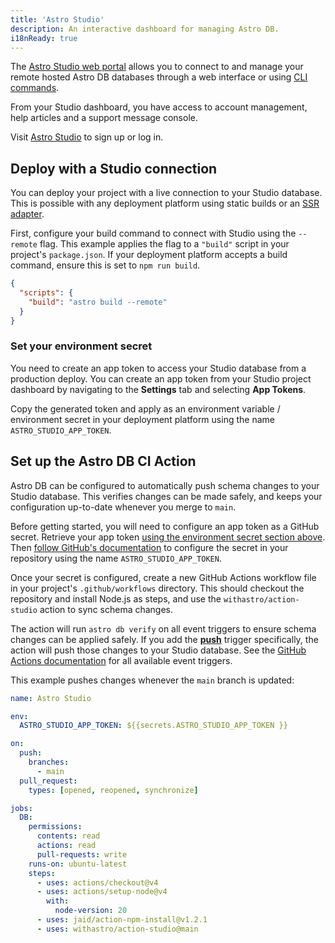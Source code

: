 ```yaml
---
title: 'Astro Studio'
description: An interactive dashboard for managing Astro DB.
i18nReady: true
---
```



The [Astro Studio web portal](http://studio.astro.build) allows you to connect to and manage your remote hosted Astro DB databases through a web interface or using [CLI commands](/en/reference/cli-reference/#astro-studio-cli).

From your Studio dashboard, you have access to account management, help articles and a support message console.

Visit [Astro Studio](http://studio.astro.build) to sign up or log in.

## Deploy with a Studio connection

You can deploy your project with a live connection to your Studio database. This is possible with any deployment platform using static builds or an [SSR adapter](/guides/server-side-rendering/).

First, configure your build command to connect with Studio using the `--remote` flag. This example applies the flag to a `"build"` script in your project's `package.json`. If your deployment platform accepts a build command, ensure this is set to `npm run build`.

```json title="package.json" "--remote"
{
  "scripts": {
    "build": "astro build --remote"
  }
}
```

### Set your environment secret

You need to create an app token to access your Studio database from a production deploy. You can create an app token from your Studio project dashboard by navigating to the **Settings** tab and selecting **App Tokens**. 

Copy the generated token and apply as an environment variable / environment secret in your deployment platform using the name `ASTRO_STUDIO_APP_TOKEN`. 

## Set up the Astro DB CI Action

Astro DB can be configured to automatically push schema changes to your Studio database. This verifies changes can be made safely, and keeps your configuration up-to-date whenever you merge to `main`.

Before getting started, you will need to configure an app token as a GitHub secret. Retrieve your app token [using the environment secret section above](#set-your-environment-secret). Then [follow GitHub's documentation](https://docs.github.com/en/actions/security-guides/using-secrets-in-github-actions#creating-secrets-for-a-repository) to configure the secret in your repository using the name `ASTRO_STUDIO_APP_TOKEN`. 

Once your secret is configured, create a new GitHub Actions workflow file in your project's `.github/workflows` directory. This should checkout the repository and install Node.js as steps, and use the `withastro/action-studio` action to sync schema changes. 

The action will run `astro db verify` on all event triggers to ensure schema changes can be applied safely. If you add the **[push](https://docs.github.com/en/actions/using-workflows/events-that-trigger-workflows#push)** trigger specifically, the action will push those changes to your Studio database. See the [GitHub Actions documentation](https://docs.github.com/en/actions/using-workflows/events-that-trigger-workflows) for all available event triggers.

This example pushes changes whenever the `main` branch is updated:

```yaml title=".github/workflows/_studio.yml"
name: Astro Studio

env:
  ASTRO_STUDIO_APP_TOKEN: ${{secrets.ASTRO_STUDIO_APP_TOKEN }}

on:
  push:
    branches:
      - main
  pull_request:
    types: [opened, reopened, synchronize]

jobs:
  DB:
    permissions:
      contents: read
      actions: read
      pull-requests: write
    runs-on: ubuntu-latest
    steps:
      - uses: actions/checkout@v4
      - uses: actions/setup-node@v4
        with:
          node-version: 20
      - uses: jaid/action-npm-install@v1.2.1
      - uses: withastro/action-studio@main
```
